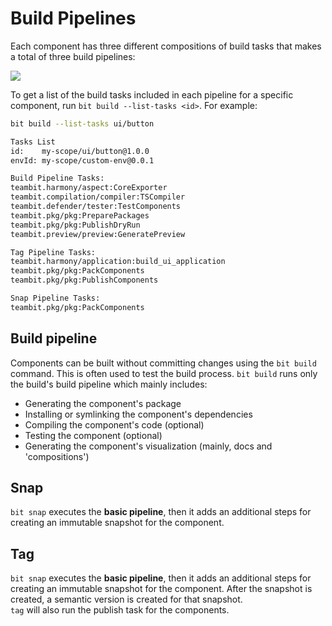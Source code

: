 
# Build Pipelines

Each component has three different compositions of build tasks that makes a total of three build pipelines:

<Image src={pipelinesImg} />

To get a list of the build tasks included in each pipeline for a specific component, run `bit build --list-tasks <id>`.
For example:

```bash
bit build --list-tasks ui/button
```

```bash
Tasks List
id:    my-scope/ui/button@1.0.0
envId: my-scope/custom-env@0.0.1

Build Pipeline Tasks:
teambit.harmony/aspect:CoreExporter
teambit.compilation/compiler:TSCompiler
teambit.defender/tester:TestComponents
teambit.pkg/pkg:PreparePackages
teambit.pkg/pkg:PublishDryRun
teambit.preview/preview:GeneratePreview

Tag Pipeline Tasks:
teambit.harmony/application:build_ui_application
teambit.pkg/pkg:PackComponents
teambit.pkg/pkg:PublishComponents

Snap Pipeline Tasks:
teambit.pkg/pkg:PackComponents
```

## Build pipeline

Components can be built without committing changes using the `bit build` command. This is often used to test the build process.
`bit build` runs only the build's build pipeline which mainly includes:

- Generating the component's package
- Installing or symlinking the component's dependencies
- Compiling the component's code (optional)
- Testing the component (optional)
- Generating the component's visualization (mainly, docs and 'compositions')

## Snap

`bit snap` executes the **basic pipeline**, then it adds an additional steps for creating an immutable snapshot for the component.

## Tag

`bit snap` executes the **basic pipeline**, then it adds an additional steps for creating an immutable snapshot for the component. After the snapshot is created, a semantic version is created for that snapshot.  
`tag` will also run the publish task for the components.

